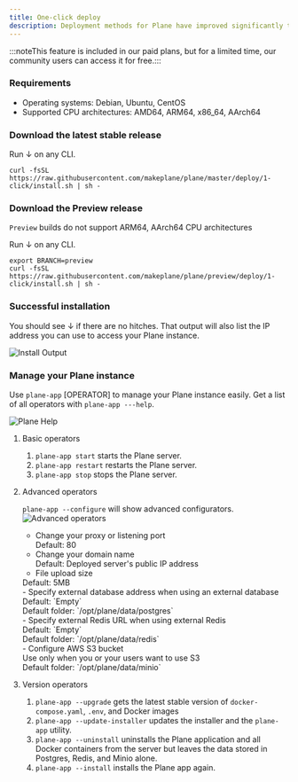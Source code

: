 ```yaml
---
title: One-click deploy
description: Deployment methods for Plane have improved significantly to make self-managing super-easy. One of those is a single-line-command installation of Plane. This short guide will guide you through the process, the background tasks that run with the command for the Community, One, and Enterprise editions, and the post-deployment configuration options available to you.
---
```

:::noteThis feature is included in our paid plans, but for a limited time, our community users can access it for free.:::
### Requirements

- Operating systems: Debian, Ubuntu, CentOS
- Supported CPU architectures: AMD64, ARM64, x86_64, AArch64

### Download the latest stable release

Run ↓ on any CLI.

```
curl -fsSL https://raw.githubusercontent.com/makeplane/plane/master/deploy/1-click/install.sh | sh -
```

### Download the Preview release

`Preview` builds do not support ARM64, AArch64 CPU architectures

Run ↓ on any CLI.

```
export BRANCH=preview
curl -fsSL https://raw.githubusercontent.com/makeplane/plane/preview/deploy/1-click/install.sh | sh -
```

### Successful installation

You should see ↓ if there are no hitches. That output will also list the IP address you can use to access your Plane instance.

![Install Output](/img/one-click-deploy/one-click-install.png)

### Manage your Plane instance

Use `plane-app` [OPERATOR] to manage your Plane instance easily. Get a list of all operators with `plane-app ---help`.

![Plane Help](/img/one-click-deploy/one-click-help.png)

1. Basic operators

   1. `plane-app start` starts the Plane server.
   2. `plane-app restart` restarts the Plane server.
   3. `plane-app stop` stops the Plane server.

2. Advanced operators

   `plane-app --configure` will show advanced configurators.
   ![Advanced operators](/img/one-click-deploy/one-click-advanced.png)

   - Change your proxy or listening port 
       <div> Default: 80</div>
   - Change your domain name 
     <div>Default: Deployed server's public IP address</div>
   - File upload size 
    <div>Default: 5MB</div>
   - Specify external database address when using an external database 
    <div>Default: `Empty`</div>
    <div>Default folder: `/opt/plane/data/postgres`</div>
   - Specify external Redis URL when using external Redis
     <div>Default: `Empty`</div>
     <div>Default folder: `/opt/plane/data/redis`</div>
   - Configure AWS S3 bucket
     <div>Use only when you or your users want to use S3</div>
     <div>Default folder: `/opt/plane/data/minio`</div>

3. Version operators

   1. `plane-app --upgrade` gets the latest stable version of `docker-compose.yaml`, `.env`, and Docker images
   2. `plane-app --update-installer` updates the installer and the `plane-app` utility.
   3. `plane-app --uninstall` uninstalls the Plane application and all Docker containers from the server but leaves the data stored in
      Postgres, Redis, and Minio alone.
   4. `plane-app --install` installs the Plane app again.